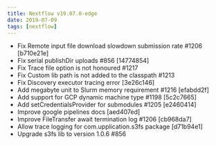 ```yaml
---
title: Nextflow v19.07.0-edge
date: 2019-07-09
tags: [nextflow]
---
```


- Fix Remote input file download slowdown submission rate #1206 [b710e21e]
- Fix serial publishDir uploads #856 [14774854]
- Fix Trace file option is not honoured #1217 
- Fix Custom lib path is not added to the classpath #1213 
- Fix Discovery executor tracing error [3e26c146]
- Add megabyte unit to Slurm memory requirement #1216 [efabdd2f]
- Add support for GCP dynamic machine type #1198 [5c2c7665]
- Add setCredentialsProvider for submodules #1205 [e2460414]
- Improve google pipelines docs [aed407ed]
- Improve FileTransfer await termination log #1206 [cb968da7]
- Allow trace logging for com.upplication.s3fs package [d71b94e1]
- Upgrade s3fs lib to version 1.0.6 #856 
